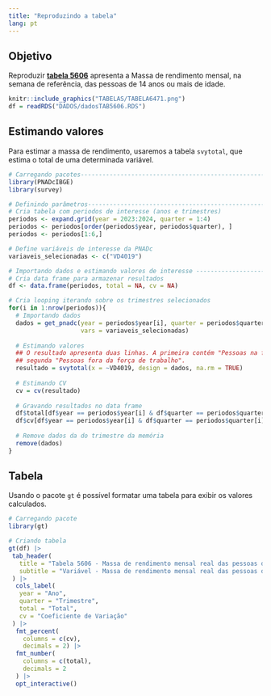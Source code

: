 ---
title: "Reproduzindo a tabela"
lang: pt
---

## Objetivo

Reproduzir [**tabela 5606**](https://sidra.ibge.gov.br/tabela/5606) apresenta a Massa de rendimento mensal, na semana de referência, das pessoas de 14 anos ou mais de idade.

```{r tabela1, echo=FALSE, out.width="100%", fig.align='center', dpi=600}
knitr::include_graphics("TABELAS/TABELA6471.png")
df = readRDS("DADOS/dadosTAB5606.RDS")
```

## Estimando valores

Para estimar a massa de rendimento, usaremos a tabela `svytotal`, que estima o total de uma determinada variável.

```{r estimativas, results="hide",message=F,eval=FALSE}
# Carregando pacotes----------------------------------------------------------------------------
library(PNADcIBGE)
library(survey)

# Definindo parâmetros------------------------------------------------------------------------
# Cria tabela com periodos de interesse (anos e trimestres)
periodos <- expand.grid(year = 2023:2024, quarter = 1:4)
periodos <- periodos[order(periodos$year, periodos$quarter), ]
periodos <- periodos[1:6,]

# Define variáveis de interesse da PNADc
variaveis_selecionadas <- c("VD4019")

# Importando dados e estimando valores de interesse -----------------------------------------
# Cria data frame para armazenar resultados
df <- data.frame(periodos, total = NA, cv = NA)

# Cria looping iterando sobre os trimestres selecionados
for(i in 1:nrow(periodos)){
  # Importando dados
  dados = get_pnadc(year = periodos$year[i], quarter = periodos$quarter[i],
                    vars = variaveis_selecionadas)
  
  # Estimando valores
  ## O resultado apresenta duas linhas. A primeira contém "Pessoas na força de trabalho" e a
  ## segunda "Pessoas fora da força de trabalho".
  resultado = svytotal(x = ~VD4019, design = dados, na.rm = TRUE)
  
  # Estimando CV
  cv = cv(resultado)
  
  # Gravando resultados no data frame
  df$total[df$year == periodos$year[i] & df$quarter == periodos$quarter[i]] = resultado[1] 
  df$cv[df$year == periodos$year[i] & df$quarter == periodos$quarter[i]] = cv[1] 
  
  # Remove dados da do trimestre da memória
  remove(dados)
}
```

## Tabela

Usando o pacote `gt` é possível formatar uma tabela para exibir os valores calculados.

```{r tabela}
# Carregando pacote
library(gt)

# Criando tabela
gt(df) |> 
 tab_header(
   title = "Tabela 5606 - Massa de rendimento mensal real das pessoas de 14 anos ou mais de idade ocupadas na semana de referência com rendimento de trabalho, habitualmente e efetivamente recebidos em todos os trabalhos",
   subtitle = "Variável - Massa de rendimento mensal real das pessoas de 14 anos ou mais de idade ocupadas na semana de referência com rendimento de trabalho, habitualmente recebido em todos os trabalhos"
 ) |> 
  cols_label(
   year = "Ano",
   quarter = "Trimestre",
   total = "Total",
   cv = "Coeficiente de Variação"
 ) |> 
  fmt_percent(
    columns = c(cv),
    decimals = 2) |> 
  fmt_number(
    columns = c(total),
    decimals = 2
  ) |> 
  opt_interactive()

```
